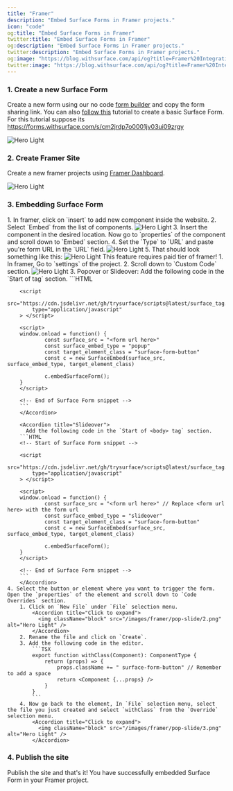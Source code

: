 ```yaml
---
title: "Framer"
description: "Embed Surface Forms in Framer projects."
icon: "code"
og:title: "Embed Surface Forms in Framer"
twitter:title: "Embed Surface Forms in Framer"
og:description: "Embed Surface Forms in Framer projects."
twitter:description: "Embed Surface Forms in Framer projects."
og:image: "https://blog.withsurface.com/api/og?title=Framer%20Integration"
twitter:image: "https://blog.withsurface.com/api/og?title=Framer%20Integration"
---
```


### 1. Create a new Surface Form

Create a new form using our no code [form builder](https://app.withsurface.com) and copy the form sharing link. You can also [follow this](../quick-start/create-first-form) tutorial to create a basic Surface Form. <br/> For this tutorial suppose its https://forms.withsurface.com/s/cm2jrdp7o0001jv03ui09zrgy

<Accordion title="Click to expand">
  <img className="block" src="/images/webflow/form.png" alt="Hero Light" />
</Accordion>

### 2. Create Framer Site

Create a new framer projects using [Framer Dashboard](https://framer.com/).

<Accordion title="Click to expand">
  <img className="block" src="/images/framer/1.png" alt="Hero Light" />
</Accordion>

### 3. Embedding Surface Form

<Tabs>
  <Tab title="Inline">
    1. In framer, click on `insert` to add new component inside the website.
    2. Select `Embed` from the list of components.
        <Accordion title="Click to expand">
          <img className="block" src="/images/framer/4.png" alt="Hero Light" />
        </Accordion>
    3. Insert the component in the desired location. Now go to `properties` of the component and scroll down to `Embed` section.
    4. Set the `Type` to `URL` and paste you're form URL in the `URL` field.
        <Accordion title="Click to expand">
          <img className="block" src="/images/framer/3.png" alt="Hero Light" />
        </Accordion>
    5. That should look something like this:
        <Accordion title="Click to expand">
          <img className="block" src="/images/framer/2.png" alt="Hero Light" />
        </Accordion> 
  </Tab>
  <Tab title="Popover or Slideover">
    <Tip>This feature requires paid tier of framer!</Tip>
    1. In framer, Go to `settings` of the project.
    2. Scroll down to `Custom Code` section.
        <Accordion title="Click to expand">
          <img className="block" src="/images/framer/pop-slide/1.png" alt="Hero Light" />
        </Accordion>
    3. Popover or Slideover:
        <Accordion title="Popover">
          Add the following code in the `Start of <body> tag` section.
        ```HTML
        <!-- Start of Surface Form snippet -->

        <script
            src="https://cdn.jsdelivr.net/gh/trysurface/scripts@latest/surface_tag.min.js"
            type="application/javascript"
        > </script>

        <script>
        window.onload = function() {
                const surface_src = "<form url here>"
                const surface_embed_type = "popup"
                const target_element_class = "surface-form-button"
                const c = new SurfaceEmbed(surface_src, surface_embed_type, target_element_class)

                c.embedSurfaceForm();
        }
        </script>

        <!-- End of Surface Form snippet -->
        ```
        </Accordion>

        <Accordion title="Slideover">
          Add the following code in the `Start of <body> tag` section.
        ```HTML
        <!-- Start of Surface Form snippet -->

        <script
            src="https://cdn.jsdelivr.net/gh/trysurface/scripts@latest/surface_tag.min.js"
            type="application/javascript"
        > </script>

        <script>
        window.onload = function() {
                const surface_src = "<form url here>" // Replace <form url here> with the form url
                const surface_embed_type = "slideover"
                const target_element_class = "surface-form-button"
                const c = new SurfaceEmbed(surface_src, surface_embed_type, target_element_class)

                c.embedSurfaceForm();
        }
        </script>

        <!-- End of Surface Form snippet -->
        ```
        </Accordion>
    4. Select the button or element where you want to trigger the form. Open the `properties` of the element and scroll down to `Code Overrides` section.
        1. Click on `New File` under `File` selection menu.
            <Accordion title="Click to expand">
              <img className="block" src="/images/framer/pop-slide/2.png" alt="Hero Light" />
            </Accordion>
        2. Rename the file and click on `Create`.
        3. Add the following code in the editor.
            ```TSX
            export function withClass(Component): ComponentType {
                return (props) => {
                    props.className += " surface-form-button" // Remember to add a space
                    return <Component {...props} />
                }
            }
            ```
        4. Now go back to the element, In `File` selection menu, select the file you just created and select `withClass` from the `Override` selection menu.
            <Accordion title="Click to expand">
              <img className="block" src="/images/framer/pop-slide/3.png" alt="Hero Light" />
            </Accordion>
  </Tab>
</Tabs>

### 4. Publish the site

Publish the site and that's it! You have successfully embedded Surface Form in your Framer project.
